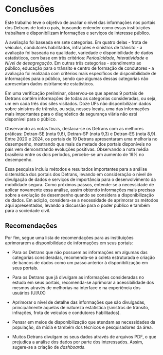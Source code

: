 # Conclusões {#sec-conclusion}

Este trabalho teve o objetivo de avaliar o nível das informações nos portais dos Detrans de todo o país, buscando entender como essas instituições trabalham e disponibilizam informações e serviços de interesse público. 

A avaliação foi baseada em sete categorias. Em quatro delas - frota de veículos, condutores habilitados, infrações e sinistros de trânsito - a avaliação foi baseada na qualidade, variedade e disponibilidade de dados estatísticos, com base em três critérios: *Periodicidade*, *Interatividade* e *Nível de desagregação*. Em outras três categorias - atendimento ao público, educação para o trânsito e centro de formação de condutores - a avaliação foi realizada com critérios mais específicos de disponibilidade de informações para o público, sendo que algumas dessas categorias não apresentam dados estritamente estatísticos.

Em uma verificação preliminar, observou-se que apenas 9 portais de Detrans contêm informações de todas as categorias consideradas, ou seja, um em cada três dos sites visitados. Doze UFs não disponibilizam dados sobre sinistros de trânsito, ou seja, nesses locais, uma das informações mais importantes para o diagnóstico da segurança viária não está disponível para o público.

Observando as notas finais, destaca-se os Detrans com as melhores práticas: Detran-SE (nota 9,6), Detran-SP (nota 9,3) e Detran-ES (nota 8,9). Entre 2020 e 2024, os portais de 19 Detrans apresentaram uma melhoria no desempenho, mostrando que mais da metade dos portais disponíveis no país vem demonstrando evoluções positivas. Observando a nota média brasileira entre os dois períodos, percebe-se um aumento de 16% no desempenho.

Essa pesquisa incluiu métodos e resultados importantes para a análise sistemática dos portais dos Detrans, levando em consideração o nível de divulgação de dados e serviços de importância para o desenvolvimento da mobilidade segura. Como próximos passos, entende-se a necessidade de aplicar novamente essa análise, assim obtendo informações mais precisas sobre a evolução de desempenho quando se considera a disponibilização de dados. Em adição, considera-se a necessidade de aprimorar os métodos aqui apresentados, levando a discussão para o poder público e também para a sociedade civil.

## Recomendações

Por fim, segue uma lista de recomendações para as instituições aprimorarem a disponibilidade de informações em seus portais:

- Para os Detrans que não possuem as informações em algumas das categorias consideradas, recomenda-se a coleta estruturada e criação de bancos de dados como um passo anterior à disponibilização em seus portais. 

- Para os Detrans que já divulgam as informações consideradas no estudo em seus portais, recomenda-se aprimorar a acessibilidade dos mesmos através de melhorias na interface e na experiência dos usuários (UI/UX)

- Aprimorar o nível de detalhe das informações que são divulgadas, principalmente aquelas de natureza estatística (sinistros de trânsito, infrações, frota de veículos e condutores habilitados).

- Pensar em meios de disponibilização que atendam as necessidades da população, da mídia e também dos técnicos e pesquisadores da área.

- Muitos Detrans divulgam os seus dados através de arquivos PDF, o que prejudica a análise dos dados por parte dos interessados. Assim, sugere-se a criação de *dashboards*.
